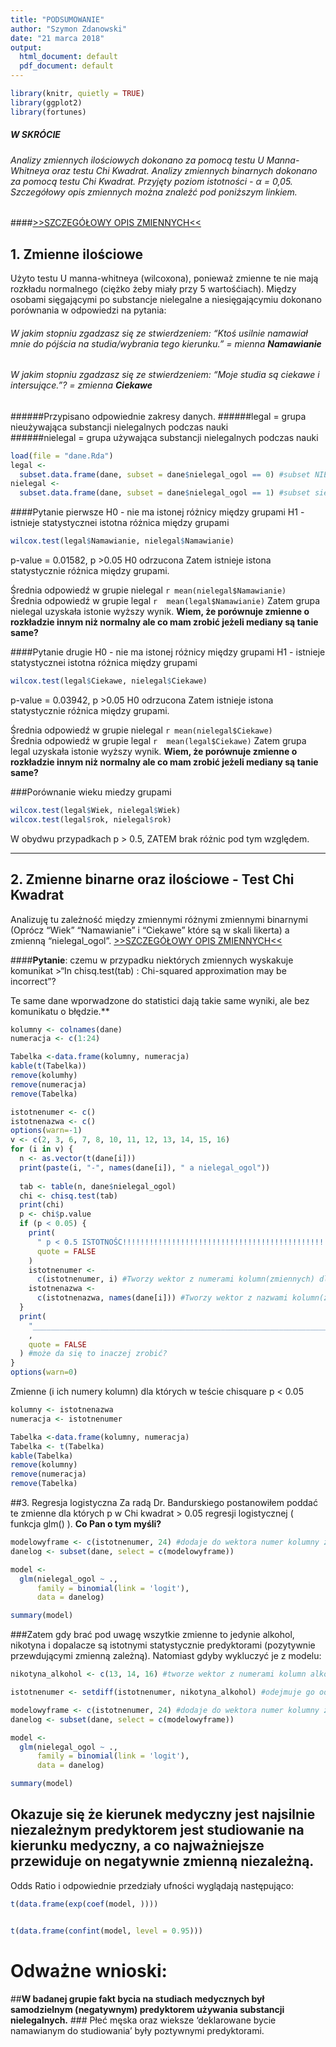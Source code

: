 ```yaml
---
title: "PODSUMOWANIE"
author: "Szymon Zdanowski"
date: "21 marca 2018"
output:
  html_document: default
  pdf_document: default
---
```

```r
library(knitr, quietly = TRUE) 
library(ggplot2) 
library(fortunes)
```
##### W SKRÓCIE
###### Analizy zmiennych ilościowych dokonano za pomocą testu U Manna-Whitneya oraz testu Chi Kwadrat. Analizy zmiennych binarnych dokonano za pomocą testu Chi Kwadrat. Przyjęty poziom istotności -  α = 0,05. Szczegółowy opis zmiennych można znaleźć pod poniższym linkiem.
  
####[>>SZCZEGÓŁOWY OPIS ZMIENNYCH<<](http://htmlpreview.github.io/?https://github.com/zdanowski/Ankieta_substancje_psychoaktywne/blob/master/OPIS_ZMIENNYCH.html)


## 1. Zmienne ilościowe
Użyto testu U manna-whitneya (wilcoxona), ponieważ zmienne te nie mają rozkładu normalnego (ciężko żeby miały przy 5 wartośćiach). Między osobami sięgającymi po substancje nielegalne a niesięgającymiu dokonano porównania w odpowiedzi na pytania:  
  
###### W jakim stopniu zgadzasz się ze stwierdzeniem: "Ktoś usilnie namawiał mnie do pójścia na studia/wybrania tego kierunku." = mienna **Namawianie** 
###### W jakim stopniu zgadzasz się ze stwierdzeniem: "Moje studia są ciekawe i intersujące."? = zmienna **Ciekawe** 
  
  
######Przypisano odpowiednie zakresy danych.
######legal = grupa nieużywająca substancji nielegalnych podczas nauki  
######nielegal = grupa używająca substancji nielegalnych podczas nauki
```r
load(file = "dane.Rda")
legal <-
  subset.data.frame(dane, subset = dane$nielegal_ogol == 0) #subset NIEsiegajacych po nielegalne substancje
nielegal <-
  subset.data.frame(dane, subset = dane$nielegal_ogol == 1) #subset siegajacych po nielegalne substancje
```
  
    
    
####Pytanie pierwsze
H0 - nie ma istonej różnicy między grupami
H1 - istnieje statystycznei istotna różnica między grupami
```r
wilcox.test(legal$Namawianie, nielegal$Namawianie)
```  
p-value = 0.01582, p >0.05
H0 odrzucona
Zatem istnieje istona statystycznie różnica między grupami. 

Średnia odpowiedź w grupie nielegal `r mean(nielegal$Namawianie)`  
Średnia odpowiedź w grupie legal `r  mean(legal$Namawianie)`
Zatem grupa nielegal uzyskała istonie wyższy wynik. 
**Wiem, że porównuje zmienne o rozkładzie innym niż normalny ale co mam zrobić jeżeli mediany są tanie same?**

####Pytanie drugie
H0 - nie ma istonej różnicy między grupami
H1 - istnieje statystycznei istotna różnica między grupami
```r
wilcox.test(legal$Ciekawe, nielegal$Ciekawe)
```  
p-value = 0.03942, p >0.05
H0 odrzucona
Zatem istnieje istona statystycznie różnica między grupami. 


Średnia odpowiedź w grupie nielegal `r mean(nielegal$Ciekawe)`  
Średnia odpowiedź w grupie legal `r  mean(legal$Ciekawe)`
Zatem grupa legal uzyskała istonie wyższy wynik. 
**Wiem, że porównuje zmienne o rozkładzie innym niż normalny ale co mam zrobić jeżeli mediany są tanie same?**
  
  
  
###Porównanie wieku miedzy grupami
```r
wilcox.test(legal$Wiek, nielegal$Wiek)
wilcox.test(legal$rok, nielegal$rok) 
```
W obydwu przypadkach p > 0.5, ZATEM brak różnic pod tym względem. 
  
  
  
***
  
  
  
## 2. Zmienne binarne oraz ilościowe - Test Chi Kwadrat
Analizuję tu zależność między zmiennymi różnymi zmiennymi binarnymi (Oprócz "Wiek" "Namawianie" i "Ciekawe" które są w skali likerta) a zmienną "nielegal_ogol". [>>SZCZEGÓŁOWY OPIS ZMIENNYCH<<](http://htmlpreview.github.io/?https://github.com/zdanowski/Ankieta_substancje_psychoaktywne/blob/master/OPIS_ZMIENNYCH.html)  

####**Pytanie**: czemu w przypadku niektórych zmiennych wyskakuje komunikat
>"In chisq.test(tab) : Chi-squared approximation may be incorrect"?  

Te same dane wporwadzone do statistici dają takie same wyniki, ale bez komunikatu o błędzie.**


```r
kolumny <- colnames(dane)
numeracja <- c(1:24)

Tabelka <-data.frame(kolumny, numeracja)
kable(t(Tabelka))
remove(kolumhy)
remove(numeracja)
remove(Tabelka)
```

```r
istotnenumer <- c()
istotnenazwa <- c()
options(warn=-1)
v <- c(2, 3, 6, 7, 8, 10, 11, 12, 13, 14, 15, 16)
for (i in v) {
  n <- as.vector(t(dane[i]))
  print(paste(i, "-", names(dane[i]), " a nielegal_ogol"))
  
  tab <- table(n, dane$nielegal_ogol)
  chi <- chisq.test(tab)
  print(chi)
  p <- chi$p.value
  if (p < 0.05) {
    print(
      " p < 0.5 ISTOTNOŚC!!!!!!!!!!!!!!!!!!!!!!!!!!!!!!!!!!!!!!!!!!!!!!!!!!!!!!!!!!!!!!!!",
      quote = FALSE
    )
    istotnenumer <-
      c(istotnenumer, i) #Tworzy wektor z numerami kolumn(zmiennych) dla których p < 0.5
    istotnenazwa <-
      c(istotnenazwa, names(dane[i])) #Tworzy wektor z nazwami kolumn(zmiennych) dla których p < 0.5
  }
  print(
    "_______________________________________________________________________________"
    ,
    quote = FALSE
  ) #może da się to inaczej zrobić?
}
options(warn=0)
```

Zmienne (i ich numery kolumn) dla których w teście chisquare p < 0.05
```r
kolumny <- istotnenazwa
numeracja <- istotnenumer

Tabelka <-data.frame(kolumny, numeracja)
Tabelka <- t(Tabelka)
kable(Tabelka)
remove(kolumny)
remove(numeracja)
remove(Tabelka)
```

##3. Regresja logistyczna
Za radą Dr. Bandurskiego postanowiłem poddać te zmienne dla których p w Chi kwadrat > 0.05 regresji logistycznej ( funkcja glm() ). **Co Pan o tym myśli?**



```r

modelowyframe <- c(istotnenumer, 24) #dodaje do wektora numer kolumny zmiennej zależnej (nielegal_ogol), żeby potem znalazło się w danelog
danelog <- subset(dane, select = c(modelowyframe))

model <-
  glm(nielegal_ogol ~ .,
      family = binomial(link = 'logit'),
      data = danelog)

summary(model)
```

###Zatem gdy brać pod uwagę wszytkie zmienne to jedynie alkohol, nikotyna i dopalacze są istotnymi statystycznie predyktorami (pozytywnie przewdującymi zmienną zależną). Natomiast gdyby wykluczyć je z modelu:

```r
nikotyna_alkohol <- c(13, 14, 16) #tworze wektor z numerami kolumn alkoholu, nikotyny i dopalaczy to 

istotnenumer <- setdiff(istotnenumer, nikotyna_alkohol) #odejmuje go od numerów zmniennych które wrzucę do glm()

modelowyframe <- c(istotnenumer, 24) #dodaje do wektora numer kolumny zmiennej zależnej (nielegal_ogol), żeby potem znalazło się w danelog
danelog <- subset(dane, select = c(modelowyframe))

model <-
  glm(nielegal_ogol ~ .,
      family = binomial(link = 'logit'),
      data = danelog)

summary(model)


```
## Okazuje się że kierunek medyczny jest najsilnie niezależnym predyktorem jest studiowanie na kierunku medyczny, a co najważniejsze **przewiduje on negatywnie** zmienną niezależną. 

Odds Ratio i odpowiednie przedziały ufności wyglądają następująco: 

```r
t(data.frame(exp(coef(model, ))))


t(data.frame(confint(model, level = 0.95)))

```
  









# Odważne wnioski:  
##**W badanej grupie fakt bycia na studiach medycznych był samodzielnym (negatywnym) predyktorem używania substancji nielegalnych.**
### Płeć męska oraz wieksze 'deklarowane bycie namawianym do studiowania' były poztywnymi predyktorami. 
